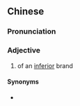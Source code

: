 {{also|杂唛}}
==Chinese==
{{zh-forms|s=杂唛}}

===Pronunciation===
{{zh-pron
|c=zaap6 mak1
|cat=a
}}

===Adjective===
{{zh-adj}}

# {{lb|zh|Cantonese}} of an [[inferior]] brand

====Synonyms====
* {{zh-l|雜嘜牌}}